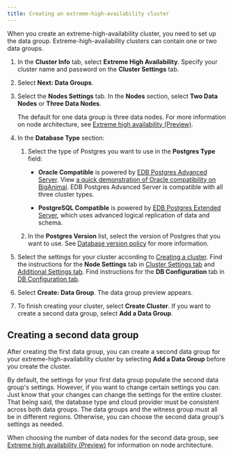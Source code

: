 ```yaml
---
title: Creating an extreme-high-availability cluster
---
```


When you create an extreme-high-availability cluster, you need to set up the data group. Extreme-high-availability clusters can contain one or two data groups. 

1. In the **Cluster Info** tab, select **Extreme High Availability**. Specify your cluster name and password on the **Cluster Settings** tab.

1. Select **Next: Data Groups**. 

1. Select the **Nodes Settings** tab. In the **Nodes** section, select **Two Data Nodes** or  **Three Data Nodes**. 

    The default for one data group is three data nodes. For more information on node architecture, see [Extreme high availability (Preview)](/biganimal/latest/overview/02_high_availability/#extreme-high-availability-preview).

1. In the **Database Type** section:

   1.  Select the type of Postgres you want to use in the **Postgres Type** field:

        -   **Oracle Compatible** is powered by [EDB Postgres Advanced Server](/epas/latest/). View [a quick demonstration of Oracle compatibility on BigAnimal](../../using_cluster/06_demonstration_oracle_compatibility). EDB Postgres Advanced Server is compatible with all three cluster types.

        -   **PostgreSQL Compatible** is powered by [EDB Postgres Extended Server](/pge/latest/), which uses advanced logical replication of data and schema. 
    
    1.  In the **Postgres Version** list, select the version of Postgres that you want to use. See [Database version policy](../../overview/05_database_version_policy) for more information.

1. Select the settings for your cluster according to [Creating a cluster](/biganimal/latest/getting_started/creating_a_cluster/). Find the instructions for the **Node Settings** tab in [Cluster Settings tab](../creating_a_cluster/#cluster-settings-tab) and [Additional Settings tab](../creating_a_cluster/#additional-settings-tab). Find instructions for the **DB Configuration** tab in [DB Configuration tab](../creating_a_cluster/#db-configuration-tab).

1. Select **Create: Data Group**. The data group preview appears. 

1. To finish creating your cluster, select **Create Cluster**. If you want to create a second data group, select **Add a Data Group**.

## Creating a second data group

After creating the first data group, you can create a second data group for your extreme-high-availability cluster by selecting **Add a Data Group** before you create the cluster. 

By default, the settings for your first data group populate the second data group's settings. However, if you want to change certain settings you can. Just know that your changes can change the settings for the entire cluster. That being said, the database type and cloud provider must be consistent across both data groups. The data groups and the witness group must all be in different regions. Otherwise, you can choose the second data group's settings as needed. 

When choosing the number of data nodes for the second data group, see [Extreme high availability (Preview)](/biganimal/latest/overview/02_high_availability/#extreme-high-availability-preview) for information on node architecture.
